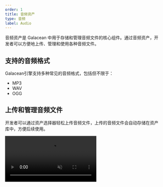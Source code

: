 ```yaml
---
order: 1
title: 音频资产
type: 音频
label: Audio
---
```


音频资产是 Galacean 中用于存储和管理音频文件的核心组件。通过音频资产，开发者可以方便地上传、管理和使用各种音频文件。

## 支持的音频格式

Galacean引擎支持多种常见的音频格式，包括但不限于：
- MP3
- WAV
- OGG

## 上传和管理音频文件

开发者可以通过资产选择器轻松上传音频文件，上传的音频文件会自动存储在资产库中，方便后续使用。

<video src="https://gw.alipayobjects.com/v/huamei_edbbqz/afts/video/dXVsQboyhYwAAAAAAAAAAAAADoY9AQFr" autoPlay loop muted />


## 音频预览

在资产库中，开发者可以预览播放音频文件，确保音频文件符合游戏需求。
 
<video src="https://gw.alipayobjects.com/v/huamei_edbbqz/afts/video/sZwaQr6CuAMAAAAAAAAAAAAADoY9AQFr" autoPlay loop muted />
